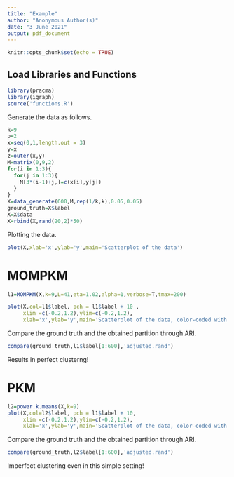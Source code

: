 ---
title: "Example"
author: "Anonymous Author(s)"
date: "3 June 2021"
output: pdf_document
---

```{r setup, include=FALSE}
knitr::opts_chunk$set(echo = TRUE)
```

## Load Libraries and Functions

```{r}
library(pracma)
library(igraph)
source('functions.R')
```

Generate the data as follows. 

```{r}
k=9
p=2
x=seq(0,1,length.out = 3)
y=x
z=outer(x,y)
M=matrix(0,9,2)
for(i in 1:3){
  for(j in 1:3){
    M[3*(i-1)+j,]=c(x[i],y[j])
  }
}
X=data_generate(600,M,rep(1/k,k),0.05,0.05)
ground_truth=X$label
X=X$data
X=rbind(X,rand(20,2)*50)
```

Plotting the data.

```{r}
plot(X,xlab='x',ylab='y',main='Scatterplot of the data')
```

# MOMPKM

```{r}
l1=MOMPKM(X,k=9,L=41,eta=1.02,alpha=1,verbose=T,tmax=200)
```

```{r}
plot(X,col=l1$label, pch = l1$label + 10 ,
     xlim =c(-0.2,1.2),ylim=c(-0.2,1.2), 
     xlab='x',ylab='y',main='Scatterplot of the data, color-coded with partition by MOMPKM')
```

Compare the ground truth and the obtained partition through ARI. 

```{r}
compare(ground_truth,l1$label[1:600],'adjusted.rand')
```
Results in perfect clusterng!

# PKM


```{r}
l2=power.k.means(X,k=9)
plot(X,col=l2$label, pch = l1$label + 10, 
     xlim =c(-0.2,1.2),ylim=c(-0.2,1.2), 
     xlab='x',ylab='y',main='Scatterplot of the data, color-coded with partition by PKM')
```

Compare the ground truth and the obtained partition through ARI. 

```{r}
compare(ground_truth,l2$label[1:600],'adjusted.rand')
```

Imperfect clustering even in this simple setting!
